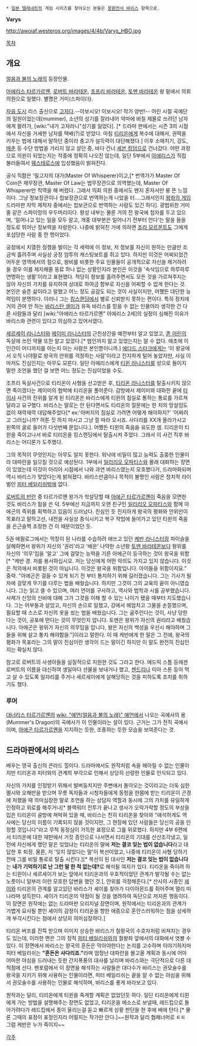  * [[일본 텔레네트]]의 게임 시리즈를 찾아오신 분들은 [[몽환전사 바리스]] 항목으로.

'''Varys'''

http://awoiaf.westeros.org/images/4/4b/Varys_HBO.jpg

[[목차]]

== 개요 ==
[[얼음과 불의 노래]]의 등장인물.

[[아에리스 타르가르옌]], [[로버트 바라테온]], [[조프리 바라테온]], [[토멘 바라테온]] 왕 밑에서 의회 의원으로 일했다. 별명은 거미(스파이더).

[[자유도시(얼음과 불의 노래)|자유 도시]] 리스 출신으로 [[고자]]다.--이보시오! 이보시오! 작가 양반!-- 어린 시절 곡예단의 일원이었는데(mummer), 소년의 성기를 잘라내어 악마에 바칠 제물로 쓰려던 남자에게 팔려가, [wiki:"내가 고자라니"성기를 잃었다]. [* 드라마 판에서는 시즌 3의 시점에서 자신을 거세한 남자를 택배(?)로 받았다. 마침 [[티리온]]에게 복수에 대해서, 권력을 키우는 법에 대해서 말하던 중이라 충고가 설득력이 대단해졌다.] 이후 소매치기, 강도, [[매춘]] 등 수단 방법을 가리지 않고 살던 중, 바다 건너 [[세븐 킹덤]]으로 건너갔다. 어떤 과정으로 의원이 되었는지는 작중에 정확히 나오진 않는데, 일단 5부에서 [[아에리스]]가 직접 불러들여서 [[웨스테로스]]에 입성했음이 밝혀진다. 


공식 직함은 '밀고자의 대가(Master Of Whisperer)이고,[* 번역가가 Master Of Coin은 재무장관, Master Of Law는 법무장관으로 의역했는데, Master Of Whisperer만 직역을 해 버렸다. 그래서 의회 의원 중에서도 왠지 혼자서만 붕 뜬 느낌이다. 그냥 정보장관이나 첩보장관으로 번역하는게 나았을 터....그래서인지 [[왕좌의 게임]] 드라마판 자막 제작자 중에서는 첩보관으로 번역하는 사람도 있긴 하다].  광범위한 거미줄 같은 스파이망의 우두머리이다. 왕성 내부는 물론 거의 전 왕국에 첩자를 두고 있으며, '일어나고 있는 일을 모두 알고, 개중 대부분은 일어나기 전부터 안다'는 말을 들을 정도로 뛰어난 정보력을 자랑한다. 나중에 밝혀진 거에 의하면 [[조라 모르몬트]]도 그에게 포섭당한 사람 중 한 명이었다.

궁정에서 치열한 정쟁을 벌이는 각 세력에 이 정보, 저 정보를 자신이 원하는 만큼만 조금씩 흘려주며 사실상 궁정 암투의 캐스팅보트를 쥐고 있다. 하지만 이것은 어찌되었건 어두운 영역에서의 힘으로, 왕비를 비롯한 주요 인물들이 공개적으로 자신을 제거하려 들 경우 이를 제지해줄 동료 하나 없는 상황인지라 본인은 이것을 '속삭임으로 하루하루 연명하는 생활'이라고 표현했다. 적당히 정보를 흘려주면서도 모든 것을 가르쳐주지는 않아 자신의 가치를 유지하여 상대로 하여금 함부로 자신을 어찌할 수 없게 한다는 것. 본인은 슬픈 삶이라고 말했고 어느 정도 공감도 되는 것이 사실이지만, 어쨌든 대단한 능력임이 분명하다. 
이러니 그는 [[킹스랜딩]]에서 별로 신뢰받지 못하는 편이다. 특히 정치에 거의 관여 안 하는 [[바리스탄 셀미]]가 유독 바리스를 믿을 수 없는 인물이라 생각한 건 다른 사람들과 달리 [wiki:"아에리스 타르가르옌" 아에리스 2세]의 실정이 심해진 이유가 바리스와 관련이 있다고 의심하고 있어서였다.

[[세르세이 라니스터]]와 [[제이미 라니스터]]의 근친상간을 예전부터 알고 있었고, [[존 아린]]의 독살에 쓰인 약물 또한 알고 있었다.[* 범인까지 알고 있었는지는 알 수 없다. 애초에 이 인간이 어디까지를 아는지 아는 사람은 본인뿐이니까.] [[에다드 스타크]]에게는 '이 왕궁에서 오직 나야말로 왕국의 안위를 걱정하는 사람'이라고 진지하게 털어 놓았지만, 사실 이마저도 진심인지는 아무도 모른다. 일단 아에리스에게 [[티윈 라니스터]]를 성으로 들이지 말란 조언을 했던 걸 보면 어느 정도는 진심이었을 수도.


조프리 독살사건으로 티리온이 사형을 선고받은 후, [[티리온 라니스터]]를 탈출시키지 않으면 죽이겠다는 제이미의 협박에 티리온을 풀어준다. 감방에서 제이미와 대화한 끝에 [[타이샤]] 사건의 진위를 알게 된 티리온은 바리스에게 티윈의 침실로 통하는 통로를 가르쳐달라고 요구했다. 바리스는 말로는 안 된다면서도 티리온의 질문에는 한 치의 망설임도 없이 재깍재깍 대답해주었다[* ex:'아버지의 침실로 가려면 어떻게 해야하지?' '어쩌려고 그러십니까? 허튼 짓 하지 마시고 그냥 절 따라 오시죠. 사다리를 XX개 올라가시고 왼쪽의 굴로 들어가 다섯번째 문입니다.]. 어쨌든 티윈의 죽음을 유도한 셈. 티리온이 티윈을 죽이고나서 바로 티리온을 킹스랜딩에서 탈출시켜 주었다. 그래서 이 사건 직후 바리스는 어디론가 도주했다.

그의 목적이 무엇인지는 아무도 알지 못한다. 워낙에 비밀이 많고 능력도 출중한 인물이라 대파란을 일으킬 것으로 예상된다. 1부에서 [[일리리오 모파티스]]와 몰래 대화하는 장면이 있었는데 이것이 아리아 시점에서 나와 과연 바리스였는지 모호했다가, 드라마화되며 역시 바리스가 맞았다는게 밝혀졌다. 바리스만큼이나 목적이 불명인 사람은 정치적 라이벌인 [[피터 베일리쉬]]밖에 없다.

[[로버트의 반란]] 중 타르가르옌 왕가가 학살당할 때 [[아에곤 타르가르옌]]이 죽음을 모면한 것도 바리스가 힘을 쓴 덕. 5부에선 지금까지 오랜 친구인 [[일리리오 모파티스]]와 함께 아에곤의 즉위를 획책하고 있음이 드러났다. 진심인 듯 진지하게 왕국의 평화와 안위만이 목표라고 말하고선, 내전을 사실상 종식시키고 복구 작업에 들어가고 있던 티윈의 죽음을 은근슬쩍 조장한 건 이 때문이었던 듯. 

5권 에필로그에서는 막장이 된 나라를 수습하려 애쓰고 있던 [[케반 라니스터]]랑 파이슬을 살해하면서 왕위가 자신의 '권리'라고 '배운' 나약한 소년왕 [[토멘 바라테온]]보다 왕위를 자신의 '의무'임을 '알고' 그에 걸맞는 능력을 기른 아에곤이 등극하는 것이 왕국을 위함[* "케반 경. 저를 용서하십시오. 저는 당신에게 어떤 악의도 가지고 있지 않습니다. 이것은 적의에서 비롯된 것이 아닙니다. 이것은 왕국을 위함입니다. 아이들을 위함이지요." 중략. "아에곤은 걸을 수 있게 되기 전 부터 통치하기 위해 길러졌습니다. 그는 기사가 될 자에 걸맞게 무기를 다루는 법을 배웠습니다. 하지만 그것이 그의 교육의 끝이 아니였습니다. 그는 읽고 쓸 수 있으며, 여러 언어를 구사하고, 역사와 법학과 시를 공부했습니다. 사제가 신앙의 신비에 대해 그가 그것을 이해 할 수 있는 나이가 됐을 때부터 지도했습니다. 그는 어부들과 살았고, 자신의 손으로 일했고, 강에서 헤엄치고 그물을 손질했으며, 필요할 때 스스로 자신의 옷을 씼는 법을 배웠습니다. 그는 굶주린다는 것이, 사냥 당한다는 것이, 공포에 떤다는 것이 무엇인지 압니다. 토멘은 왕위가 자신의 권리라고 배웠습니다. 아에곤은 왕위가 자신의 의무임을 압니다, 왕은 자신의 백성을 우선시 해야하며 그들을 위해 살고 통치 해야함을."]이라고 말한다. 이 때 케반에게 한 말은 그 전에, 왕국의 평화가 목표라는 그의 말이 진심이란 생각이 드는 말이긴 하지만 이 말도 완전히 진심인지는 확실치 않다.

참고로 로버트의 사생아들을 실질적으로 지원한 것도 그라고 한다. 에드릭 스톰 등에겐 로버트의 이름을 대신하여 생일마다 선물을 보내거나 했고, [[젠드리]]나 미아 스톤 등이 먹고 살 수 있도록 일자리를 주거나 세르세이에게 살해당하는 것을 피하도록 조치를 취하기도 했다.

=== 루머 ===
[[대너리스 타르가르옌]]의 [[wiki: "예언(얼음과 불의 노래)" 예언]]에서 나오는 곡예사의 용 (Mummer's Dragon)의 곡예사가 이 인물이라는 설이 있다. 근거는 그가 전직 곡예사이며, [[아에곤 타르가르옌]]을 지지하는 듯한, 조종하는 듯한 모습을 보여준다는 것.

== 드라마판에서의 바리스 ==
배우는 영국 출신의 콘라드 힐이다. 드라마에서도 원작처럼 속을 헤아릴 수 없는 인물이지만 티리온과 피터와의 관계의 부각으로 인해서 상당히 선량한 인물로 인식되고 있다.

자신의 가치를 인정받기 위해서 발버둥치지만 주변에서 돌아오는 것이라고는 더욱 심한 멸시와 오해만을 받으며 무릇 독자들과 시청자들에게 동정을 한몸에 받는 티리온이 곤경에 처했을 때 의미심장한 말로 조언을 하는 상담자 역할과 동시에 그의 가치를 유일하게 인정하고 위로를 해주거나[* 블랙워터 전투가 끝나고 생사가 오락가락할 정도의 부상을 입은 티리온이 골방에 쳐박혀 있을 때, 바리스는 친히 티리온을 찾아와 "애석하게도 역사에는 당신의 이름이 기록되지 않을 것이지만, 그 현장에 있던 사람들은 당신의 공을 인정할 것입니다"라고 무척 동정심이 가득한 표정으로 그를 위로했다. 하지만 4부 6편에서 티리온에 대한 재판에서 거짓 증인으로 나서면서 티리온의 기대를 산산조각냈고, 일전에 자신에게 했던 말은 잊었냐는 티리온의 말에 '''저는 결코 잊는 법이 없습니다'''라고 대답한 후 퇴장. 물론, 저 '잊지 않았다는 말'이 복선이었고, 나중에 티리온이 사형 당하기 전에 그를 비밀 통로로 탈출 시킨다.][* 복선이 된 대사인 '''저는 결코 잊는 법이 없습니다'''는 '''내가 기억하기로 난 그런 말 한 적 없는데?'''로 해석될 여지가 있다. 티리온을 죽이려 하는 티윈이나 세르세이가 보는 앞에서 티리온과의 우호적이었던 관계가 발각될 수는 없는 노릇이니 일부러 이런 모호한 답변을 했던 것.], 안위를 걱정해준다.[* 산사의 시종인 [[셰이]]와 티리온의 관계를 알고있던 바리스가 셰이를 찾아가 다이아몬드를 쥐어주며 멀리 떠나라며 설득한다. 셰이가 티리온의 약점이 될 것을 염려하여 독단으로 저지른 행동이다. 이 장면은 원작에는 없는 드라마판 오리지널 장면이며, 원작에서는 티리온과의 관계가 가볍게 묘사될 뿐인 셰이의 감정이 티리온을 향한 애증으로 혼란스러워하는 점을 상세하게 부각시킨다는 점에서 상당히 의미심장하다.]

티리온 버프를 잔뜩 받으며 이미지 상승한 바리스가 칠왕국의 수호자처럼 비쳐지는 경우도 있는데, 이러한 면은 그의 정적 [[피터 베일리쉬]]와의 철왕좌 앞에서의 대화에서 엿볼 수 있다. 이 장면에서 바리스는 왕국의 혼돈은 막아야한다는 논지를 고수하며 이야기하지마 피터 베일리쉬는 '''"혼돈은 사다리죠."'''라며 엄청난 대파란을 몰고올 계획과 동시에 어마어마한 야심을 드러내는 듯한 간지폭풍의 대사를 날리며 바리스와는 극단적으로 다른 대척점에 선다. 팬포럼에서 이 장면을 해석하는 사람들은 대다수가 바리스는 권모술수를 왕국을 지키기 위해 사용하는 인물이라면, 피터 베일리쉬는 끝을 알 수 없는 야심을 위해서 권모술수를 사용하는 인물로 해석하며, 바리스를 좋게 바라보고 있다.

원작과는 달리, 티리온에게 티윈을 죽게할 계획은 없었던듯 하다. 일단 티리온에게 티윈에게 가는 방법을 설명해주는 장면도 없었고, 티리온을 에소스로 보낼때, 레드킵으로 돌아가려다가 레드킵에서 종이 울리는걸 듣고 빠르게 상황 판단을 한 후에 배에 탄다.[* 물론 그때의 표정이 표정인지라 어떨지는 작가만 안다.]~~원작과 달리 협해너머로 ㅌㅌ 그럼 케반은 누가 죽이지~~

[[각주]]
